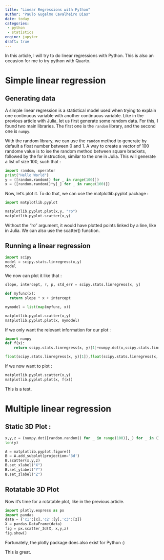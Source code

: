 ```yaml
---
title: "Linear Regressions with Python"
author: "Paulo Gugelmo Cavalheiro Dias"
date: today
categories:
 - python
 - statistics
engine: jupyter
draft: true
---
```


In this article, I will try to do linear regressions with Python. 
This is also an occasion for me to try python with Quarto. 

# Simple linear regression

## Generating data

A simple linear regression is a statistical model used when trying to explain one continuous variable with another continuous variable. 
Like in the previous article with Julia, let us first generate some random data. 
For this, I found two main libraries. 
The first one is the `random` library, and the second one is `numpy`.

With the random library, we can use the `random` method to generate by default a float number between 0 and 1. 
A way to create a vector of 100 randome value is to ise the random method between square brackets, followed by the for instruction, similar to the one in Julia. 
This will generate a list of size 100, such that : 

```python
import random, operator
print("Hello World")
y = ([random.random() for _ in range(100)])
x = ([random.random()*y[_] for _ in range(100)])
```
Now, let's plot it. To do that, we can use the matplotlib.pyplot package : 

```python
import matplotlib.pyplot

matplotlib.pyplot.plot(x,y, "ro")
matplotlib.pyplot.scatter(x,y)
```

Without the "ro" argument, it would have plotted points linked by a line, like in Julia. 
We can also use the scatter() function.

## Running a linear regression

```python
import scipy
model = scipy.stats.linregress(x,y)
model
```

We now can plot it like that : 

```python
slope, intercept, r, p, std_err = scipy.stats.linregress(x, y)

def myfunc(x):
  return slope * x + intercept

mymodel = list(map(myfunc, x))

matplotlib.pyplot.scatter(x,y)
matplotlib.pyplot.plot(x, mymodel)
```

If we only want the relevant information for our plot : 

```python
import numpy
def f(x):
    return scipy.stats.linregress(x, y)[1]+numpy.dot(x,scipy.stats.linregress(x, y)[0])

float(scipy.stats.linregress(x, y)[1]),float(scipy.stats.linregress(x, y)[0])
```

If we now want to plot : 

```python
matplotlib.pyplot.scatter(x,y)
matplotlib.pyplot.plot(x, f(x))
```
This is a test. 

# Multiple linear regression

## Static 3D Plot :

```python
x,y,z = (numpy.dot([random.random() for _ in range(100)],_) for _ in (1,2,3))
len(y)
```

```python
A = matplotlib.pyplot.figure()
B = A.add_subplot(projection='3d')
B.scatter(x,y,z)
B.set_xlabel("X")
B.set_ylabel("Y")
B.set_zlabel("Z")
```

## Rotatable 3D Plot 

Now it's time for a rotatable plot, like in the previous article. 

```python
import plotly.express as px
import pandas
data = {'c1':[x],'c2':[y],'c3':[z]}
X = pandas.DataFrame(data)
fig = px.scatter_3d(X, x,y,z)
fig.show()

```

Fortunately, the plotly package does also exist for Python :)

This is great. 

